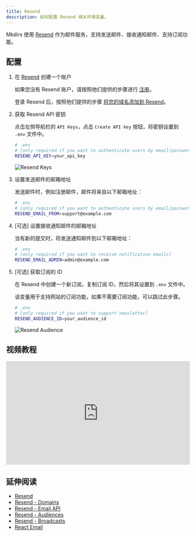 ```yaml
---
title: Resend
description: 如何配置 Resend 相关环境变量。
---
```



Mkdirs 使用 [Resend](https://resend.com/) 作为邮件服务，支持发送邮件、接收通知邮件、支持订阅功能。

## 配置

<Steps>

1. 在 [Resend](https://resend.com/) 创建一个账户

    如果您没有 Resend 账户，请按照他们提供的步骤进行 [注册](https://resend.com/signup)。

    登录 Resend 后，按照他们提供的步骤 [将您的域名添加到 Resend](https://resend.com/docs/dashboard/domains/cloudflare)。

2. 获取 Resend API 密钥

    点击左侧导航栏的 `API Keys`，点击 `Create API key` 按钮，将密钥设置到 `.env` 文件中。

    ```bash
    # .env
    # [only required if you want to authenticate users by email/password]
    RESEND_API_KEY=your_api_key
    ```

    ![Resend Keys](../../../../assets/images/resend-keys.png)

3. 设置发送邮件的邮箱地址

    发送邮件时，例如注册邮件，邮件将来自以下邮箱地址：

    ```bash
    # .env
    # [only required if you want to authenticate users by email/password]
    RESEND_EMAIL_FROM=support@example.com
    ```

4. [可选] 设置接收通知邮件的邮箱地址

    当有新的提交时，将发送通知邮件到以下邮箱地址：

    ```bash
    # .env
    # [only required if you want to receive notification emails]
    RESEND_EMAIL_ADMIN=admin@example.com
    ```

5. [可选] 获取订阅的 ID

    在 Resend 中创建一个新订阅，复制订阅 ID，然后将其设置到 `.env` 文件中。

    该变量用于支持网站的订阅功能，如果不需要订阅功能，可以跳过此步骤。

    ```bash
    # .env
    # [only required if you want to support newsletter]
    RESEND_AUDIENCE_ID=your_audience_id
    ```

    ![Resend Audience](../../../../assets/images/resend-audience.png)

</Steps>

## 视频教程

<div style="position: relative; padding-bottom: 56.25%; height: 0; overflow: hidden;">
  <iframe 
    style="position: absolute; top: 0; left: 0; width: 100%; height: 100%;" 
    src="https://www.youtube.com/embed/Q1hiPFzgaeo?list=PLVBbrIi208W-yprj2E6oXu-yxB3Ou522u" 
    title="【3/9】配置 Resend 相关的环境变量 —— 基于Mkdirs模板部署上线导航站的全流程记录" 
    frameborder="0" 
    allow="accelerometer; autoplay; clipboard-write; encrypted-media; gyroscope; picture-in-picture; web-share" 
    referrerpolicy="strict-origin-when-cross-origin" 
    allowfullscreen
  ></iframe>
</div>

## 延伸阅读

- [Resend](https://resend.com/)
- [Resend - Domains](https://resend.com/docs/dashboard/domains/cloudflare)
- [Resend - Email API](https://resend.com/docs/api-reference/emails)
- [Resend - Audiences](https://resend.com/docs/dashboard/audiences/introduction)
- [Resend - Broadcasts](https://resend.com/docs/dashboard/broadcasts/introduction)
- [React Email](https://react.email/docs/introduction)

